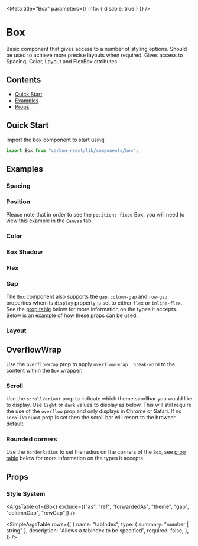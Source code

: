 



<Meta title="Box" parameters={{ info: { disable: true } }} />

# Box

Basic component that gives access to a number of styling options. Should be used to achieve more precise layouts when required. Gives access to Spacing, Color, Layout and FlexBox attributes.

## Contents

- [Quick Start](#quick-start)
- [Examples](#examples)
- [Props](#props)

## Quick Start

Import the box component to start using

```javascript
import Box from "carbon-react/lib/components/box";
```

## Examples

### Spacing

<Canvas>
  <Story name="spacing" story={stories.Spacing} />
</Canvas>

### Position

Please note that in order to see the `position: fixed` Box, you will need to view this example in the `Canvas` tab.

<Canvas>
  <Story name="position" story={stories.Position} />
</Canvas>

### Color

<Canvas>
  <Story name="color" story={stories.Color} />
</Canvas>

### Box Shadow

<Canvas>
  <Story name="box shadow" story={stories.BoxShadow} />
</Canvas>

### Flex

<Canvas>
  <Story name="flex" story={stories.Flex} />
</Canvas>

### Gap

The `Box` component also supports the `gap`, `column-gap` and `row-gap` properties when its `display` property is set to either
`flex` or `inline-flex`. See the [prop table](#props) below for more information on the types it accepts. Below is an example of
how these props can be used.

<Canvas>
  <Story name="flex gap" story={stories.Gap} />
</Canvas>

### Layout

<Canvas>
  <Story name="layout" story={stories.Layout} />
</Canvas>

## OverflowWrap

Use the `overflowWrap` prop to apply `overflow-wrap: break-word` to the content within the `Box` wrapper.

<Canvas>
  <Story name="overflow wrap" story={stories.OverflowWrap} />
</Canvas>

### Scroll

Use the `scrollVariant` prop to indicate which theme scrollbar you would like to display. Use `light` or `dark` values to display as below. This will still require the use of the `overflow` prop and only displays in Chrome or Safari.
If no `scrollVariant` prop is set then the scroll bar will resort to the browser default.

<Canvas>
  <Story name="scroll" story={stories.Scroll} />
</Canvas>

### Rounded corners

Use the `borderRadius` to set the radius on the corners of the `Box`, 
see [prop table](#props) below for more information on the types it accepts

<Canvas>
  <Story name="rounded corners" story={stories.RoundedCorners} />
</Canvas>

## Props

### Style System

<StyledSystemProps spacing color flexBox hasGapProps layout position noHeader />

<ArgsTable of={Box} exclude={["as", "ref", "forwardedAs", "theme", "gap", "columnGap", "rowGap"]} />

<SimpleArgsTable
  rows={[
    {
      name: "tabIndex",
      type: { summary: "number | string" },
      description: "Allows a tabindex to be specified",
      required: false,
    },
  ]}
/>
